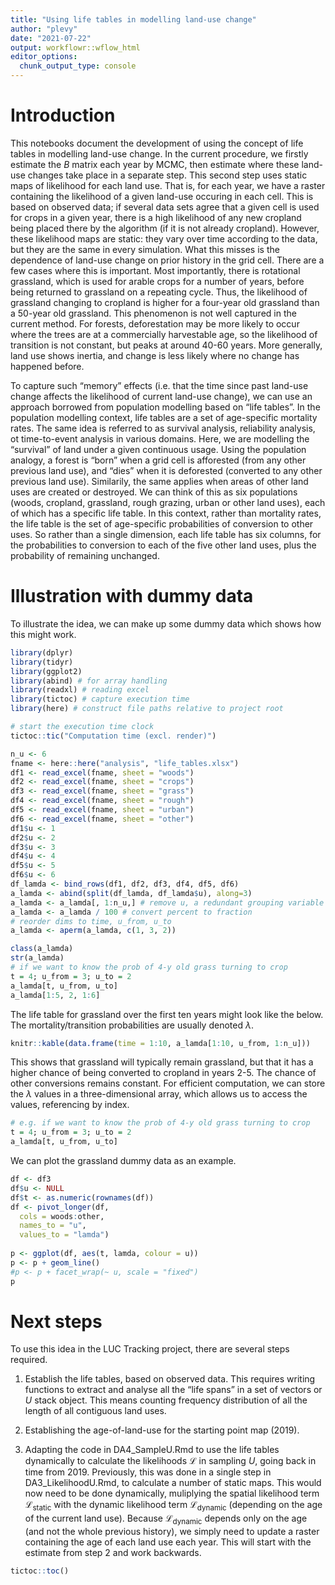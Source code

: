 ```yaml
---
title: "Using life tables in modelling land-use change"
author: "plevy"
date: "2021-07-22"
output: workflowr::wflow_html
editor_options:
  chunk_output_type: console
---
```


# Introduction

This notebooks document the development of using the concept of life tables in modelling land-use change. In the current procedure, we firstly estimate the $B$ matrix each year by MCMC, then estimate where these land-use changes take place in a separate step. This second step uses static maps of likelihood for each land use. That is, for each year, we have a raster containing the likelihood of a given land-use occuring in each cell. This is based on observed data; if several data sets agree that a given cell is used for crops in a given year, there is a high likelihood of any new cropland being placed there by the algorithm (if it is not already cropland). However, these likelihood maps are static: they vary over time according to the data, but they are the same in every simulation. What this misses is the dependence of land-use change on prior history in the grid cell. There are a few cases where this is important. Most importantly, there is rotational grassland, which is used for arable crops for a number of years, before being returned to grassland on a repeating cycle. Thus, the likelihood of grassland changing to cropland is higher for a four-year old grassland than a 50-year old grassland. This phenomenon is not well captured in the current method. For forests, deforestation may be more likely to occur where the trees are at a commercially harvestable age, so the likelihood of transition is not constant, but peaks at around 40-60 years. More generally, land use shows inertia, and change is less likely where no change has happened before.

To capture such "memory" effects (i.e. that the time since past land-use change affects the likelihood of current land-use change), we can use an approach borrowed from population modelling based on "life tables". In the population modelling context, life tables are a set of age-specific mortality rates. The same idea is referred to as survival analysis, reliability analysis, ot time-to-event analysis in various domains. Here, we are modelling the "survival" of land under a given continuous usage. Using the population analogy, a forest is "born" when a grid cell is afforested (from any other previous land use), and "dies" when it is deforested (converted to any other previous land use). Similarily, the same applies when areas of other land uses are created or destroyed.
We can think of this as six populations (woods, cropland, grassland, rough grazing, urban or other land uses), each of which has a specific life table. In this context, rather than mortality rates, the life table is the set of age-specific probabilities of conversion to other uses. So rather than a single dimension, each life table has six columns, for the probabilities to conversion to each of the five other land uses, plus the probability of remaining unchanged.

# Illustration with dummy data
To illustrate the idea, we can make up some dummy data which shows how this might work.

```r
library(dplyr)
library(tidyr)
library(ggplot2)
library(abind) # for array handling
library(readxl) # reading excel
library(tictoc) # capture execution time
library(here) # construct file paths relative to project root

# start the execution time clock
tictoc::tic("Computation time (excl. render)")
```

```r
n_u <- 6
fname <- here::here("analysis", "life_tables.xlsx")
df1 <- read_excel(fname, sheet = "woods")
df2 <- read_excel(fname, sheet = "crops")
df3 <- read_excel(fname, sheet = "grass")
df4 <- read_excel(fname, sheet = "rough")
df5 <- read_excel(fname, sheet = "urban")
df6 <- read_excel(fname, sheet = "other")
df1$u <- 1
df2$u <- 2
df3$u <- 3
df4$u <- 4
df5$u <- 5
df6$u <- 6
df_lamda <- bind_rows(df1, df2, df3, df4, df5, df6)
a_lamda <- abind(split(df_lamda, df_lamda$u), along=3)
a_lamda <- a_lamda[, 1:n_u,] # remove u, a redundant grouping variable
a_lamda <- a_lamda / 100 # convert percent to fraction
# reorder dims to time, u_from, u_to
a_lamda <- aperm(a_lamda, c(1, 3, 2))

class(a_lamda)
str(a_lamda)
# if we want to know the prob of 4-y old grass turning to crop
t = 4; u_from = 3; u_to = 2
a_lamda[t, u_from, u_to]
a_lamda[1:5, 2, 1:6]
```

The life table for grassland over the first ten years might look like the below. The mortality/transition probabilities are usually denoted $\lambda$.

```r
knitr::kable(data.frame(time = 1:10, a_lamda[1:10, u_from, 1:n_u]))
```

This shows that grassland will typically remain grassland, but that it has a higher chance of being converted to cropland in years 2-5. The chance of other conversions remains constant. For efficient computation, we can store the $\lambda$ values in a three-dimensional array, which allows us to access the values, referencing by index. 

```r
# e.g. if we want to know the prob of 4-y old grass turning to crop
t = 4; u_from = 3; u_to = 2
a_lamda[t, u_from, u_to]
```

We can plot the grassland dummy data as an example.

```r
df <- df3
df$u <- NULL
df$t <- as.numeric(rownames(df))
df <- pivot_longer(df,
  cols = woods:other,
  names_to = "u",
  values_to = "lamda")
  
p <- ggplot(df, aes(t, lamda, colour = u))
p <- p + geom_line()
#p <- p + facet_wrap(~ u, scale = "fixed")
p
```

# Next steps
To use this idea in the LUC Tracking project, there are several steps required.

1. Establish the life tables, based on observed data. This requires writing functions to extract and analyse all the "life spans" in a set of vectors or $U$ stack object. This means counting frequency distribution of all the length of all contiguous land uses.

2. Establishing the age-of-land-use for the starting point map (2019).

3. Adapting the code in DA4_SampleU.Rmd to use the life tables dynamically to calculate the likelihoods $\mathcal{L}$ in sampling $U$, going back in time from 2019. Previously, this was done in a single step in DA3_LikelihoodU.Rmd, to calculate a number of static maps. This would now need to be done dynamically, muliplying the spatial likelihood term $\mathcal{L}_\mathrm{static}$ with the dynamic likelihood term $\mathcal{L}_\mathrm{dynamic}$ (depending on the age of the current land use). Because $\mathcal{L}_\mathrm{dynamic}$ depends only on the age (and not the whole previous history), we simply need to update a raster containing the age of each land use each year. This will start with the estimate from step 2 and work backwards.

```r
tictoc::toc()
```
